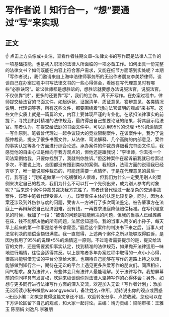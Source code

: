 # 写作者说丨知行合一，“想”要通过“写”来实现
## 正文
☝ 点击上方头像或+关注，查看作者往期文章~法律文书的写作既是法律人工作的一项基础技能，也是初入职场的法律人所面临的一项必备工作。如何出具一份完整的法律文书？如何既能在内容上符合客户需求，又能在细节方面落到实处呢？本期「写作者说」，我们邀请来自上海申浩律师事务所的无讼作者朋友李美娇律师，谈谈自己在办案过程中书写法律文书的一些心得体会，看她在写代理意见时有哪些“必胜诀窍”。诉讼律师都是想胜诉的，想胜诉就要想办法说服法官，说服法官，不仅仅靠“说”，更多的还要靠“写”，我们的工作，离不开写作。在办案过程中，律师提交给法官的书面文件，如起诉状、证据清单、质证意见、答辩意见、各类情况说明、代理词等等，所有这些文件，都要围绕着“想向法官证明的观点”来书写。这些文件实质上就是一篇篇论文，内容上要体现严谨的专业化，在紧扣法律事实的前提下，寻找到相对精准的法律规范，最终得出自己想要论证的结果，将其展示给法官。笔者认为，在提交给法庭的书面文件中，可以适用95%的说理 +5%的煽情这一写作原则。笔者曾代理过一起争议较大的竞业限制案件，在该案件中，我为了说服仲裁员，提交了很多书面文件，从法律、司法解释、几个高院的内部意见、案件的事实认定等各个方面进行综合论述。承办案件的仲裁员详细看完书面文件后，我感觉他的自由心证是倾向于我方观点的，但他还是跟我说：“李律师，你去找一个司法案例给我，只要你找到了，我就判你胜诉。”但这种案件在起诉前我就已检索过多次，不要说上海，全国都没有搜到类似的案例。我知道，法理方面的说理我已经穷尽了，唯一能说服仲裁员的，可能还需要一点情怀，于是在代理意见的最后一行，我写道：“我知道做第一个吃螃蟹的人很难，但我们为什么一定要用别人的案例来决定自己的裁决，我们为什么不可以打一个先例出来，成为别人参考的对象呢？”后来这个案件仲裁员裁决我方完胜了。笔者还曾代理过一起复杂的交通事故案件，该案中笔者代理受害人一方。该案责任主体的认定比较复杂，同时，因为本案还涉及到外伤参与度的问题，受害人一方进行了多次司法鉴定。被告肇事方在法庭上一再辩解说自己经济困难，没有钱，一再要求法庭降低赔偿标准。在写代理意见的时候，我加了一段：“被告的问题是钱能解决的问题，但我的当事人已经瘫痪在床，钱不能解决他的所有问题，法官您知道吗，我的当事人两岁的小孙子，每天早上起床的第一件事是给爷爷拿尿壶。”最后这个案件的判决书下来之后，当事人对法官判决的赔偿金额很满意。我一直觉得，上述两个案件之所以能够取得胜诉，是因为我用了95%的说理+5%的煽情这一原则。不过笔者需要提示的是，提交给法官的文件，还是需要紧扣事实认定，找到精准的法律规范，如果抛开法律适用一味地进行煽情，往往会适得其反。以上是笔者多年办案过程中取得的一点小小心得，很高兴能够借无讼的平台分享给大家，也期待自己能够在写作的道路上持之以恒，能够做到知行合一，期待在无讼的平台上遇见更多热爱写作的朋友们。同声相应，同气相求。身为法律人，有些体会只有法律人最能理解。关于法律写作，我想屏幕前的你同样具有发言权，欢迎来稿谈谈你对法律人坚持写作的心得体会；另外，如想与更多同行进行法律写作方面的深入交流，欢迎加入无讼「写作者计划」：添加无讼阅读小秘书微信wusongyuedu1，备注姓名+律所，期待说出你的观点或困惑~无讼小编：如果您觉得这篇文章还不错，欢迎转发分享、点赞收藏，您也可以在下方评论区留下自己的观点，和大家一起讨论。主编：靖力责编：梁萌审核：王雅玉 陈丽娟 刘逸凡 李雅朋
